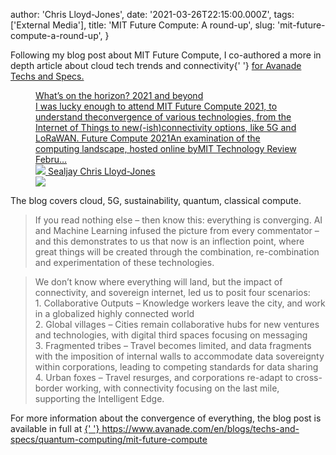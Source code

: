 
  author: 'Chris Lloyd-Jones',
  date: '2021-03-26T22:15:00.000Z',
  tags: ['External Media'],
  title: 'MIT Future Compute: A round-up',
  slug: 'mit-future-compute-a-round-up',
}


<p>
  Following my blog post about MIT Future Compute, I co-authored a more in depth
  article about cloud tech trends and connectivity{' '}
  <a href="https://www.avanade.com/en/blogs/techs-and-specs/quantum-computing/mit-future-compute">
    for Avanade Techs and Specs.
  </a>
</p>
<figure class="kg-card kg-bookmark-card">
  <a
    class="kg-bookmark-container"
    href="https://sealjay.com/whats-on-the-horizon-2021-mit-future-compute/"
  >
    <div class="kg-bookmark-content">
      <div class="kg-bookmark-title">
        What’s on the horizon? 2021 and beyond
      </div>
      <div class="kg-bookmark-description">
        I was lucky enough to attend MIT Future Compute 2021, to understand
        theconvergence of various technologies, from the Internet of Things to
        new(-ish)connectivity options, like 5G and LoRaWAN. Future Compute
        2021An examination of the computing landscape, hosted online byMIT
        Technology Review Febru…
      </div>
      <div class="kg-bookmark-metadata">
        <img class="kg-bookmark-icon" src="https://sealjay.com/favicon.png" />
        <span class="kg-bookmark-author">Sealjay</span>
        <span class="kg-bookmark-publisher">Chris Lloyd-Jones</span>
      </div>
    </div>
    <div class="kg-bookmark-thumbnail">
      <img src="https://static.ghost.org/v3.0.0/images/publication-cover.png" />
    </div>
  </a>
</figure>
<p>The blog covers cloud, 5G, sustainability, quantum, classical compute.</p>
<blockquote>
  If you read nothing else – then know this: everything is converging. AI and
  Machine Learning infused the picture from every commentator – and this
  demonstrates to us that now is an inflection point, where great things will be
  created through the combination, re-combination and experimentation of these
  technologies.
</blockquote>
<blockquote>
  We don’t know where everything will land, but the impact of connectivity, and
  sovereign internet, led us to posit four scenarios:
  <br />
  1. Collaborative Outputs – Knowledge workers leave the city, and work in a
  globalized highly connected world
  <br />
  2. Global villages – Cities remain collaborative hubs for new ventures and
  technologies, with digital third spaces focusing on messaging
  <br />
  3. Fragmented tribes – Travel becomes limited, and data fragments with the
  imposition of internal walls to accommodate data sovereignty within
  corporations, leading to competing standards for data sharing
  <br />
  4. Urban foxes – Travel resurges, and corporations re-adapt to cross-border
  working, with connectivity focusing on the last mile, supporting the
  Intelligent Edge.
</blockquote>
<p>
  For more information about the convergence of everything, the blog post is
  available in full at
  <a href="https://www.avanade.com/en/blogs/techs-and-specs/quantum-computing/mit-future-compute">
    {' '}
    https://www.avanade.com/en/blogs/techs-and-specs/quantum-computing/mit-future-compute
  </a>
</p>
